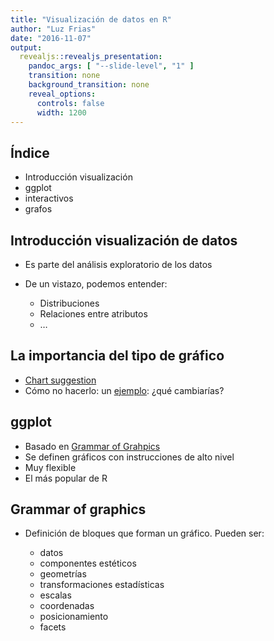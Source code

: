 ```yaml
---
title: "Visualización de datos en R"
author: "Luz Frias"
date: "2016-11-07"
output:
  revealjs::revealjs_presentation:
    pandoc_args: [ "--slide-level", "1" ]
    transition: none
    background_transition: none
    reveal_options:
      controls: false
      width: 1200
---
```


## Índice

* Introducción visualización
* ggplot
* interactivos
* grafos

## Introducción visualización de datos

* Es parte del análisis exploratorio de los datos
* De un vistazo, podemos entender:

    * Distribuciones
    * Relaciones entre atributos
    * ...

## La importancia del tipo de gráfico

* [Chart suggestion](http://www.cognoschina.net/home/attachment/200912/2/1177_12597621035pTY.png)
* Cómo no hacerlo: un [ejemplo](https://www.datanalytics.com/2011/11/08/bump-charts-para-comparar-graficamente-proporciones-entre-periodos/): ¿qué cambiarías?

## ggplot

* Basado en [Grammar of Grahpics](https://www.amazon.com/Grammar-Graphics-Statistics-Computing/dp/0387245448)
* Se definen gráficos con instrucciones de alto nivel
* Muy flexible
* El más popular de R

## Grammar of graphics

* Definición de bloques que forman un gráfico. Pueden ser:

    * datos
    * componentes estéticos
    * geometrías
    * transformaciones estadísticas
    * escalas
    * coordenadas
    * posicionamiento
    * facets

